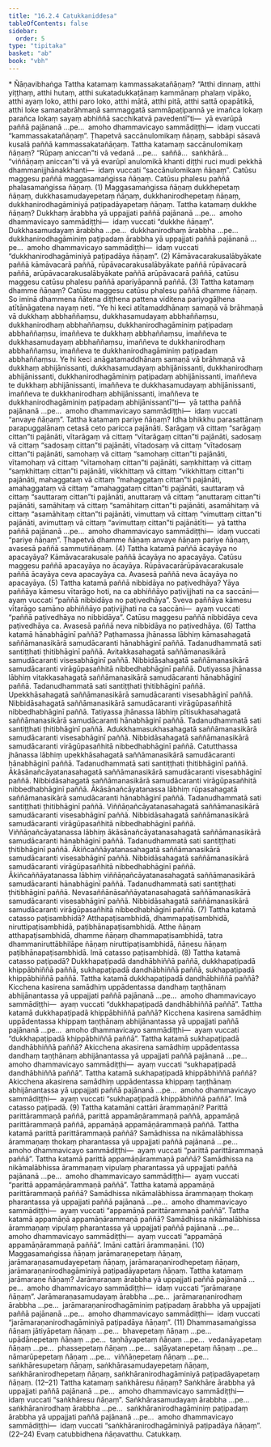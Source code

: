 ```yaml
---
title: "16.2.4 Catukkaniddesa"
tableOfContents: false
sidebar:
  order: 5
type: "tipitaka"
basket: "ab"
book: "vbh"
---
```



<DynamicBreadcrumb />

<Paragraph type="center" book="vbh">
* Ñāṇavibhaṅga
</Paragraph>



<Division number="793" book="vbh">

<Paragraph number="2501" book="vbh">
Tattha katamaṃ kammassakatañāṇaṃ? “Atthi dinnaṃ, atthi yiṭṭhaṃ, atthi hutaṃ, atthi sukatadukkaṭānaṃ kammānaṃ phalaṃ vipāko, atthi ayaṃ loko, atthi paro loko, atthi mātā, atthi pitā, atthi sattā opapātikā, atthi loke samaṇabrāhmaṇā sammaggatā sammāpaṭipannā ye imañca lokaṃ parañca lokaṃ sayaṃ abhiññā sacchikatvā pavedentī”ti—  yā evarūpā paññā pajānanā …pe…  amoho dhammavicayo sammādiṭṭhi—  idaṃ vuccati “kammassakatañāṇaṃ”. Ṭhapetvā saccānulomikaṃ ñāṇaṃ, sabbāpi sāsavā kusalā paññā kammassakatañāṇaṃ.
</Paragraph>

<Paragraph number="2502" book="vbh">
Tattha katamaṃ saccānulomikaṃ ñāṇaṃ? “Rūpaṃ aniccan”ti vā vedanā …pe…  saññā…  saṅkhārā…  “viññāṇaṃ aniccan”ti vā yā evarūpī anulomikā khanti diṭṭhi ruci mudi pekkhā dhammanijjhānakkhanti—  idaṃ vuccati “saccānulomikaṃ ñāṇaṃ”.
</Paragraph>

<Paragraph number="2503" book="vbh">
Catūsu maggesu paññā maggasamaṅgissa ñāṇaṃ.
</Paragraph>

<Paragraph number="2504" book="vbh">
Catūsu phalesu paññā phalasamaṅgissa ñāṇaṃ. (1)
</Paragraph>

</Division>
<Division number="794" book="vbh">

<Paragraph number="2505" book="vbh">
Maggasamaṅgissa ñāṇaṃ dukkhepetaṃ ñāṇaṃ, dukkhasamudayepetaṃ ñāṇaṃ, dukkhanirodhepetaṃ ñāṇaṃ, dukkhanirodhagāminiyā paṭipadāyapetaṃ ñāṇaṃ.
</Paragraph>

<Paragraph number="2506" book="vbh">
Tattha katamaṃ dukkhe ñāṇaṃ? Dukkhaṃ ārabbha yā uppajjati paññā pajānanā …pe…  amoho dhammavicayo sammādiṭṭhi—  idaṃ vuccati “dukkhe ñāṇaṃ”.
</Paragraph>

<Paragraph number="2507" book="vbh">
Dukkhasamudayaṃ ārabbha …pe…  dukkhanirodhaṃ ārabbha …pe…  dukkhanirodhagāminiṃ paṭipadaṃ ārabbha yā uppajjati paññā pajānanā …pe…  amoho dhammavicayo sammādiṭṭhi—  idaṃ vuccati “dukkhanirodhagāminiyā paṭipadāya ñāṇaṃ”. (2)
</Paragraph>

</Division>
<Division number="795" book="vbh">

<Paragraph number="2508" book="vbh">
Kāmāvacarakusalābyākate paññā kāmāvacarā paññā, rūpāvacarakusalābyākate paññā rūpāvacarā paññā, arūpāvacarakusalābyākate paññā arūpāvacarā paññā, catūsu maggesu catūsu phalesu paññā apariyāpannā paññā. (3)
</Paragraph>

</Division>
<Division number="796" book="vbh">

<Paragraph number="2509" book="vbh">
Tattha katamaṃ dhamme ñāṇaṃ? Catūsu maggesu catūsu phalesu paññā dhamme ñāṇaṃ.
</Paragraph>

<Paragraph number="2510" book="vbh">
So iminā dhammena ñātena diṭṭhena pattena viditena pariyogāḷhena atītānāgatena nayaṃ neti. “Ye hi keci atītamaddhānaṃ samaṇā vā brāhmaṇā vā dukkhaṃ abbhaññaṃsu, dukkhasamudayaṃ abbhaññaṃsu, dukkhanirodhaṃ abbhaññaṃsu, dukkhanirodhagāminiṃ paṭipadaṃ abbhaññaṃsu, imaññeva te dukkhaṃ abbhaññaṃsu, imaññeva te dukkhasamudayaṃ abbhaññaṃsu, imaññeva te dukkhanirodhaṃ abbhaññaṃsu, imaññeva te dukkhanirodhagāminiṃ paṭipadaṃ abbhaññaṃsu. Ye hi keci anāgatamaddhānaṃ samaṇā vā brāhmaṇā vā dukkhaṃ abhijānissanti, dukkhasamudayaṃ abhijānissanti, dukkhanirodhaṃ abhijānissanti, dukkhanirodhagāminiṃ paṭipadaṃ abhijānissanti, imaññeva te dukkhaṃ abhijānissanti, imaññeva te dukkhasamudayaṃ abhijānissanti, imaññeva te dukkhanirodhaṃ abhijānissanti, imaññeva te dukkhanirodhagāminiṃ paṭipadaṃ abhijānissantī”ti—  yā tattha paññā pajānanā …pe…  amoho dhammavicayo sammādiṭṭhi—  idaṃ vuccati “anvaye ñāṇaṃ”.
</Paragraph>

<Paragraph number="2511" book="vbh">
Tattha katamaṃ pariye ñāṇaṃ? Idha bhikkhu parasattānaṃ parapuggalānaṃ cetasā ceto paricca pajānāti. Sarāgaṃ vā cittaṃ “sarāgaṃ cittan”ti pajānāti, vītarāgaṃ vā cittaṃ “vītarāgaṃ cittan”ti pajānāti, sadosaṃ vā cittaṃ “sadosaṃ cittan”ti pajānāti, vītadosaṃ vā cittaṃ “vītadosaṃ cittan”ti pajānāti, samohaṃ vā cittaṃ “samohaṃ cittan”ti pajānāti, vītamohaṃ vā cittaṃ “vītamohaṃ cittan”ti pajānāti, saṃkhittaṃ vā cittaṃ “saṃkhittaṃ cittan”ti pajānāti, vikkhittaṃ vā cittaṃ “vikkhittaṃ cittan”ti pajānāti, mahaggataṃ vā cittaṃ “mahaggataṃ cittan”ti pajānāti, amahaggataṃ vā cittaṃ “amahaggataṃ cittan”ti pajānāti, sauttaraṃ vā cittaṃ “sauttaraṃ cittan”ti pajānāti, anuttaraṃ vā cittaṃ “anuttaraṃ cittan”ti pajānāti, samāhitaṃ vā cittaṃ “samāhitaṃ cittan”ti pajānāti, asamāhitaṃ vā cittaṃ “asamāhitaṃ cittan”ti pajānāti, vimuttaṃ vā cittaṃ “vimuttaṃ cittan”ti pajānāti, avimuttaṃ vā cittaṃ “avimuttaṃ cittan”ti pajānātīti—  yā tattha paññā pajānanā …pe…  amoho dhammavicayo sammādiṭṭhi—  idaṃ vuccati “pariye ñāṇaṃ”.
</Paragraph>

<Paragraph number="2512" book="vbh">
Ṭhapetvā dhamme ñāṇaṃ anvaye ñāṇaṃ pariye ñāṇaṃ, avasesā paññā sammutiñāṇaṃ. (4)
</Paragraph>

</Division>
<Division number="797" book="vbh">

<Paragraph number="2513" book="vbh">
Tattha katamā paññā ācayāya no apacayāya? Kāmāvacarakusale paññā ācayāya no apacayāya.
</Paragraph>

<Paragraph number="2514" book="vbh">
Catūsu maggesu paññā apacayāya no ācayāya.
</Paragraph>

<Paragraph number="2515" book="vbh">
Rūpāvacarārūpāvacarakusale paññā ācayāya ceva apacayāya ca.
</Paragraph>

<Paragraph number="2516" book="vbh">
Avasesā paññā neva ācayāya no apacayāya. (5)
</Paragraph>

</Division>
<Division number="798" book="vbh">

<Paragraph number="2517" book="vbh">
Tattha katamā paññā nibbidāya no paṭivedhāya? Yāya paññāya kāmesu vītarāgo hoti, na ca abhiññāyo paṭivijjhati na ca saccāni—  ayaṃ vuccati “paññā nibbidāya no paṭivedhāya”.
</Paragraph>

<Paragraph number="2518" book="vbh">
Sveva paññāya kāmesu vītarāgo samāno abhiññāyo paṭivijjhati na ca saccāni—  ayaṃ vuccati “paññā paṭivedhāya no nibbidāya”.
</Paragraph>

<Paragraph number="2519" book="vbh">
Catūsu maggesu paññā nibbidāya ceva paṭivedhāya ca.
</Paragraph>

<Paragraph number="2520" book="vbh">
Avasesā paññā neva nibbidāya no paṭivedhāya. (6)
</Paragraph>

</Division>
<Division number="799" book="vbh">

<Paragraph number="2521" book="vbh">
Tattha katamā hānabhāginī paññā? Paṭhamassa jhānassa lābhiṃ kāmasahagatā saññāmanasikārā samudācaranti hānabhāginī paññā.
</Paragraph>

<Paragraph number="2522" book="vbh">
Tadanudhammatā sati santiṭṭhati ṭhitibhāginī paññā.
</Paragraph>

<Paragraph number="2523" book="vbh">
Avitakkasahagatā saññāmanasikārā samudācaranti visesabhāginī paññā.
</Paragraph>

<Paragraph number="2524" book="vbh">
Nibbidāsahagatā saññāmanasikārā samudācaranti virāgūpasañhitā nibbedhabhāginī paññā. Dutiyassa jhānassa lābhiṃ vitakkasahagatā saññāmanasikārā samudācaranti hānabhāginī paññā. Tadanudhammatā sati santiṭṭhati ṭhitibhāginī paññā. Upekkhāsahagatā saññāmanasikārā samudācaranti visesabhāginī paññā. Nibbidāsahagatā saññāmanasikārā samudācaranti virāgūpasañhitā nibbedhabhāginī paññā. Tatiyassa jhānassa lābhiṃ pītisukhasahagatā saññāmanasikārā samudācaranti hānabhāginī paññā. Tadanudhammatā sati santiṭṭhati ṭhitibhāginī paññā. Adukkhamasukhasahagatā saññāmanasikārā samudācaranti visesabhāginī paññā. Nibbidāsahagatā saññāmanasikārā samudācaranti virāgūpasañhitā nibbedhabhāginī paññā. Catutthassa jhānassa lābhiṃ upekkhāsahagatā saññāmanasikārā samudācaranti hānabhāginī paññā. Tadanudhammatā sati santiṭṭhati ṭhitibhāginī paññā. Ākāsānañcāyatanasahagatā saññāmanasikārā samudācaranti visesabhāginī paññā. Nibbidāsahagatā saññāmanasikārā samudācaranti virāgūpasañhitā nibbedhabhāginī paññā. Ākāsānañcāyatanassa lābhiṃ rūpasahagatā saññāmanasikārā samudācaranti hānabhāginī paññā. Tadanudhammatā sati santiṭṭhati ṭhitibhāginī paññā. Viññāṇañcāyatanasahagatā saññāmanasikārā samudācaranti visesabhāginī paññā. Nibbidāsahagatā saññāmanasikārā samudācaranti virāgūpasañhitā nibbedhabhāginī paññā. Viññāṇañcāyatanassa lābhiṃ ākāsānañcāyatanasahagatā saññāmanasikārā samudācaranti hānabhāginī paññā. Tadanudhammatā sati santiṭṭhati ṭhitibhāginī paññā. Ākiñcaññāyatanasahagatā saññāmanasikārā samudācaranti visesabhāginī paññā. Nibbidāsahagatā saññāmanasikārā samudācaranti virāgūpasañhitā nibbedhabhāginī paññā. Ākiñcaññāyatanassa lābhiṃ viññāṇañcāyatanasahagatā saññāmanasikārā samudācaranti hānabhāginī paññā. Tadanudhammatā sati santiṭṭhati ṭhitibhāginī paññā. Nevasaññānāsaññāyatanasahagatā saññāmanasikārā samudācaranti visesabhāginī paññā. Nibbidāsahagatā saññāmanasikārā samudācaranti virāgūpasañhitā nibbedhabhāginī paññā. (7)
</Paragraph>

</Division>
<Division number="800" book="vbh">

<Paragraph number="2525" book="vbh">
Tattha katamā catasso paṭisambhidā? Atthapaṭisambhidā, dhammapaṭisambhidā, niruttipaṭisambhidā, paṭibhānapaṭisambhidā. Atthe ñāṇaṃ atthapaṭisambhidā, dhamme ñāṇaṃ dhammapaṭisambhidā, tatra dhammaniruttābhilāpe ñāṇaṃ niruttipaṭisambhidā, ñāṇesu ñāṇaṃ paṭibhānapaṭisambhidā. Imā catasso paṭisambhidā. (8)
</Paragraph>

</Division>
<Division number="801" book="vbh">

<Paragraph number="2526" book="vbh">
Tattha katamā catasso paṭipadā? Dukkhapaṭipadā dandhābhiññā paññā, dukkhapaṭipadā khippābhiññā paññā, sukhapaṭipadā dandhābhiññā paññā, sukhapaṭipadā khippābhiññā paññā.
</Paragraph>

<Paragraph number="2527" book="vbh">
Tattha katamā dukkhapaṭipadā dandhābhiññā paññā? Kicchena kasirena samādhiṃ uppādentassa dandhaṃ taṇṭhānaṃ abhijānantassa yā uppajjati paññā pajānanā …pe…  amoho dhammavicayo sammādiṭṭhi—  ayaṃ vuccati “dukkhapaṭipadā dandhābhiññā paññā”.
</Paragraph>

<Paragraph number="2528" book="vbh">
Tattha katamā dukkhapaṭipadā khippābhiññā paññā? Kicchena kasirena samādhiṃ uppādentassa khippaṃ taṇṭhānaṃ abhijānantassa yā uppajjati paññā pajānanā …pe…  amoho dhammavicayo sammādiṭṭhi—  ayaṃ vuccati “dukkhapaṭipadā khippābhiññā paññā”.
</Paragraph>

<Paragraph number="2529" book="vbh">
Tattha katamā sukhapaṭipadā dandhābhiññā paññā? Akicchena akasirena samādhiṃ uppādentassa dandhaṃ taṇṭhānaṃ abhijānantassa yā uppajjati paññā pajānanā …pe…  amoho dhammavicayo sammādiṭṭhi—  ayaṃ vuccati “sukhapaṭipadā dandhābhiññā paññā”.
</Paragraph>

<Paragraph number="2530" book="vbh">
Tattha katamā sukhapaṭipadā khippābhiññā paññā? Akicchena akasirena samādhiṃ uppādentassa khippaṃ taṇṭhānaṃ abhijānantassa yā uppajjati paññā pajānanā …pe…  amoho dhammavicayo sammādiṭṭhi—  ayaṃ vuccati “sukhapaṭipadā khippābhiññā paññā”. Imā catasso paṭipadā. (9)
</Paragraph>

</Division>
<Division number="802" book="vbh">

<Paragraph number="2531" book="vbh">
Tattha katamāni cattāri ārammaṇāni? Parittā parittārammaṇā paññā, parittā appamāṇārammaṇā paññā, appamāṇā parittārammaṇā paññā, appamāṇā appamāṇārammaṇā paññā.
</Paragraph>

<Paragraph number="2532" book="vbh">
Tattha katamā parittā parittārammaṇā paññā? Samādhissa na nikāmalābhissa ārammaṇaṃ thokaṃ pharantassa yā uppajjati paññā pajānanā …pe…  amoho dhammavicayo sammādiṭṭhi—  ayaṃ vuccati “parittā parittārammaṇā paññā”.
</Paragraph>

<Paragraph number="2533" book="vbh">
Tattha katamā parittā appamāṇārammaṇā paññā? Samādhissa na nikāmalābhissa ārammaṇaṃ vipulaṃ pharantassa yā uppajjati paññā pajānanā …pe…  amoho dhammavicayo sammādiṭṭhi—  ayaṃ vuccati “parittā appamāṇārammaṇā paññā”.
</Paragraph>

<Paragraph number="2534" book="vbh">
Tattha katamā appamāṇā parittārammaṇā paññā? Samādhissa nikāmalābhissa ārammaṇaṃ thokaṃ pharantassa yā uppajjati paññā pajānanā …pe…  amoho dhammavicayo sammādiṭṭhi—  ayaṃ vuccati “appamāṇā parittārammaṇā paññā”.
</Paragraph>

<Paragraph number="2535" book="vbh">
Tattha katamā appamāṇā appamāṇārammaṇā paññā? Samādhissa nikāmalābhissa ārammaṇaṃ vipulaṃ pharantassa yā uppajjati paññā pajānanā …pe…  amoho dhammavicayo sammādiṭṭhi—  ayaṃ vuccati “appamāṇā appamāṇārammaṇā paññā”. Imāni cattāri ārammaṇāni. (10)
</Paragraph>

<Paragraph number="2536" book="vbh">
Maggasamaṅgissa ñāṇaṃ jarāmaraṇepetaṃ ñāṇaṃ, jarāmaraṇasamudayepetaṃ ñāṇaṃ, jarāmaraṇanirodhepetaṃ ñāṇaṃ, jarāmaraṇanirodhagāminiyā paṭipadāyapetaṃ ñāṇaṃ.
</Paragraph>

<Paragraph number="2537" book="vbh">
Tattha katamaṃ jarāmaraṇe ñāṇaṃ? Jarāmaraṇaṃ ārabbha yā uppajjati paññā pajānanā …pe…  amoho dhammavicayo sammādiṭṭhi—  idaṃ vuccati “jarāmaraṇe ñāṇaṃ”.
</Paragraph>

<Paragraph number="2538" book="vbh">
Jarāmaraṇasamudayaṃ ārabbha …pe…  jarāmaraṇanirodhaṃ ārabbha …pe…  jarāmaraṇanirodhagāminiṃ paṭipadaṃ ārabbha yā uppajjati paññā pajānanā …pe…  amoho dhammavicayo sammādiṭṭhi—  idaṃ vuccati “jarāmaraṇanirodhagāminiyā paṭipadāya ñāṇaṃ”. (11)
</Paragraph>

</Division>
<Division number="803" book="vbh">

<Paragraph number="2539" book="vbh">
Dhammasamaṅgissa ñāṇaṃ jātiyāpetaṃ ñāṇaṃ …pe…  bhavepetaṃ ñāṇaṃ …pe…  upādānepetaṃ ñāṇaṃ …pe…  taṇhāyapetaṃ ñāṇaṃ …pe…  vedanāyapetaṃ ñāṇaṃ …pe…  phassepetaṃ ñāṇaṃ …pe…  saḷāyatanepetaṃ ñāṇaṃ …pe…  nāmarūpepetaṃ ñāṇaṃ …pe…  viññāṇepetaṃ ñāṇaṃ …pe…  saṅkhāresupetaṃ ñāṇaṃ, saṅkhārasamudayepetaṃ ñāṇaṃ, saṅkhāranirodhepetaṃ ñāṇaṃ, saṅkhāranirodhagāminiyā paṭipadāyapetaṃ ñāṇaṃ. (12–21)
</Paragraph>

<Paragraph number="2540" book="vbh">
Tattha katamaṃ saṅkhāresu ñāṇaṃ? Saṅkhāre ārabbha yā uppajjati paññā pajānanā …pe…  amoho dhammavicayo sammādiṭṭhi—  idaṃ vuccati “saṅkhāresu ñāṇaṃ”.
</Paragraph>

<Paragraph number="2541" book="vbh">
Saṅkhārasamudayaṃ ārabbha …pe…  saṅkhāranirodhaṃ ārabbha …pe…  saṅkhāranirodhagāminiṃ paṭipadaṃ ārabbha yā uppajjati paññā pajānanā …pe…  amoho dhammavicayo sammādiṭṭhi—  idaṃ vuccati “saṅkhāranirodhagāminiyā paṭipadāya ñāṇaṃ”. (22–24)
</Paragraph>

<Paragraph number="2542" book="vbh">
Evaṃ catubbidhena ñāṇavatthu.

</Paragraph>
</Division>

<Paragraph number="2543" type="center" book="vbh">
Catukkaṃ.
</Paragraph>